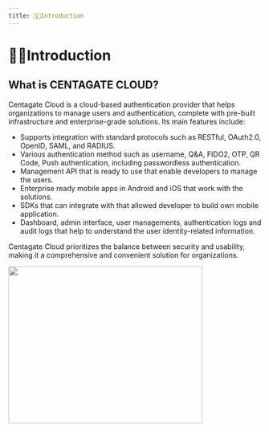 ```yaml
---
title: 💁🏻Introduction
---
```


# 💁🏻Introduction

## What is CENTAGATE CLOUD?

Centagate Cloud is a cloud-based authentication provider that helps organizations to manage users and authentication, complete with pre-built infrastructure and enterprise-grade solutions. Its main features include:

* Supports integration with standard protocols such as RESTful, OAuth2.0, OpenID, SAML, and RADIUS.
* Various authentication method such as username, Q&A, FIDO2, OTP, QR Code, Push authentication, including passwordless authentication.
* Management API that is ready to use that enable developers to manage the users.
* Enterprise ready mobile apps in Android and iOS that work with the solutions.
* SDKs that can integrate with that allowed developer to build own mobile application.
* Dashboard, admin interface, user managements, authentication logs and audit logs that help to understand the user identity-related information.

Centagate Cloud prioritizes the balance between security and usability, making it a comprehensive and convenient solution for organizations.

&#x20;                                                                                                      <img height="313" width="386" src="https://raw.githubusercontent.com/signingclouddev/CentagateDocs/main/image/1.1 Introduction/introduction.png" />

